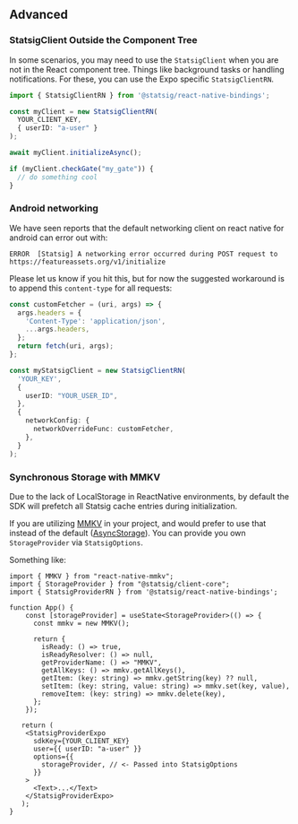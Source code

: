 ## Advanced

### StatsigClient Outside the Component Tree

In some scenarios, you may need to use the `StatsigClient` when you are not in the React component tree. Things like background tasks or handling notifications. 
For these, you can use the Expo specific `StatsigClientRN`.

```typescript
import { StatsigClientRN } from '@statsig/react-native-bindings';

const myClient = new StatsigClientRN(
  YOUR_CLIENT_KEY,
  { userID: "a-user" }
);

await myClient.initializeAsync();

if (myClient.checkGate("my_gate")) {
  // do something cool
}
```

### Android networking
We have seen reports that the default networking client on react native for android can error out with:

```
ERROR  [Statsig] A networking error occurred during POST request to https://featureassets.org/v1/initialize
```

Please let us know if you hit this, but for now the suggested workaround is to append this `content-type` for all requests:

```typescript
const customFetcher = (uri, args) => {
  args.headers = {
    'Content-Type': 'application/json',
    ...args.headers,
  };
  return fetch(uri, args);
};

const myStatsigClient = new StatsigClientRN(
  'YOUR_KEY',
  {
    userID: "YOUR_USER_ID",
  },
  {
    networkConfig: {
      networkOverrideFunc: customFetcher,
    },
  }
);
```

### Synchronous Storage with MMKV

Due to the lack of LocalStorage in ReactNative environments, by default the SDK will prefetch all Statsig cache entries during initialization.

If you are utilizing [MMKV](https://github.com/mrousavy/react-native-mmkv) in your project, and would prefer to use that instead of the default ([AsyncStorage](https://github.com/react-native-async-storage)). 
You can provide you own `StorageProvider` via `StatsigOptions`. 

Something like:
```tsx
import { MMKV } from "react-native-mmkv";
import { StorageProvider } from "@statsig/client-core";
import { StatsigProviderRN } from '@statsig/react-native-bindings';

function App() {
    const [storageProvider] = useState<StorageProvider>(() => {
      const mmkv = new MMKV();

      return {
        isReady: () => true,
        isReadyResolver: () => null,
        getProviderName: () => "MMKV",
        getAllKeys: () => mmkv.getAllKeys(),
        getItem: (key: string) => mmkv.getString(key) ?? null,
        setItem: (key: string, value: string) => mmkv.set(key, value),
        removeItem: (key: string) => mmkv.delete(key),
      };
    });

   return (
    <StatsigProviderExpo
      sdkKey={YOUR_CLIENT_KEY}
      user={{ userID: "a-user" }}
      options={{
        storageProvider, // <- Passed into StatsigOptions
      }}
    >
      <Text>...</Text>
    </StatsigProviderExpo>
   );
}
```